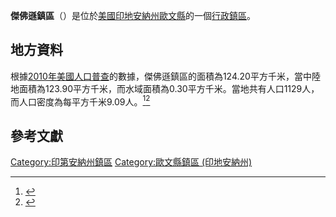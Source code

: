 {{noteTA
|G1=USState
|G2=地名
|G3=Unit
}}
{{Infobox settlement
|official_name            = 傑佛遜鎮區
|native_name = Jefferson Township
|settlement_type          = [[行政鎮區|行政鎮區]]
|image_skyline            = 
|imagesize                = 
|image_map                = Map highlighting Jefferson Township, Owen County, Indiana.svg
|mapsize                  = 250px
|pushpin_map  =USA Indiana
|pushpin_label = 傑佛遜鎮區
|pushpin_label_position   = top
|pushpin_map_caption      = 傑佛遜鎮區在印地安納州的位置
|subdivision_type         = [[世界政區索引|國家]]
|subdivision_type1        = [[美国州份|州份]]
|subdivision_type2        = [[印地安納州行政区划|縣]]
|subdivision_name         = [[美国|美国]]
|subdivision_name1        = [[印地安納州|印地安納州]]
|subdivision_name2        = [[歐文縣_(印地安納州)|歐文縣]]
|elevation_ft             = 787
|elevation_m              = 240
|timezone                 = [[北美东部時區|北美东部時區]]
|area_total_km2           = 124.20
|area_land_km2            = 123.90
|area_water_km2           = 0.30
|area_total_sq_mi         = 
|area_land_sq_mi          = 
|area_water_sq_mi         = 
|population_as_of         = [[2010年美國人口普查|2010]]
|population_footnotes     = 
|population_total         = 1129
|population_density_km2   = auto
|population_density_sq_mi = auto
|utc_offset               = -5
|coordinates              = {{coord|39|12|34|N|86|58|48|W|type:city_region:US-AL_source:GNS-enwiki|display=inline,title}}
| coor_pinpoint           = 
| coordinates_footnotes   = 
|timezone_DST             = EDT
|utc_offset_DST           = -4
|postal_code_type         = [[美國郵區編號|郵區編號]]
|postal_code              = 47427, 47431, 47471
|area_code                = {{link-en|电话区号812|Area code 812|812}}
|blank_name = [[地名信息系统|GNIS ID]]
|blank_info = 453494
}}
'''傑佛遜鎮區'''（{{lang-en|Jefferson Township}}）是位於[[美國|美國]][[印地安納州|印地安納州]][[歐文縣_(印地安納州)|歐文縣]]的一個[[行政鎮區|行政鎮區]]。

== 地方資料 ==
根據[[2010年美國人口普查|2010年美國人口普查]]的數據，傑佛遜鎮區的面積為124.20平方千米，當中陸地面積為123.90平方千米，而水域面積為0.30平方千米。當地共有人口1129人，而人口密度為每平方千米9.09人。<ref name="GR8">{{cite web|url=http://factfinder2.census.gov|publisher=[[美国人口调查局|美国人口调查局]]|accessdate=2011-05-14|title=American FactFinder|archive-date=2013-09-11|archive-url=https://web.archive.org/web/20130911234518/http://factfinder2.census.gov/|dead-url=no}}</ref><ref>{{cite web|url=https://www.citypopulation.de/en/usa/indiana/admin/|title=USA: Indiana (Counties and Townships) - City Population|access-date=2020-08-10|archive-date=2020-04-22|archive-url=https://web.archive.org/web/20200422090607/https://www.citypopulation.de/en/usa/indiana/admin/|dead-url=no}}</ref>

== 參考文獻 ==
{{reflist}}

{{歐文縣 (印地安納州)}}

{{DEFAULTSORT:Jefferson Township}}
[[Category:印第安納州鎮區|Category:印第安納州鎮區]]
[[Category:歐文縣鎮區_(印地安納州)|Category:歐文縣鎮區 (印地安納州)]]

{{Indiana-geo-stub}}